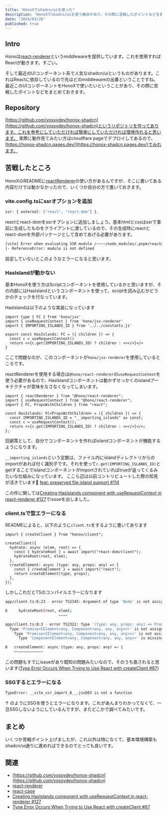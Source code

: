 ```yaml
---
title: "HonoXでshadcn/uiを使った"
description: "HonoXでshadcn/uiを使う機会があり、その際に苦戦したポイントなどを書きました。"
date: "2024/03/26"
published: true
---
```


## Intro

Honoは[react-renderer](https://github.com/honojs/middleware/tree/main/packages/react-renderer)というmiddlewareを提供しています。これを使用すればReactが動きます。すごい。

そして最近のUIコンポーネント系で人気なshadcn/uiというものがあります。これはReactに依存しているので先ほどのmiddlewareの出番ということですね。
最近このUIコンポーネントをHonoXで使いたいということがあり、その際に苦戦したポイントなどをまとめておきます。

## Repository

[https://github.com/yossydev/honox-shadcn](https://github.com/yossydev/honox-shadcn)というリポジトリを作ってあります。これを参考にしていただければ簡単にしていただければ環境作れると思います。
実際に動作見てみたい方はcloudflare pageでデプロイしてあるので、[https://honox-shadcn.pages.dev/](https://honox-shadcn.pages.dev/)でみれます。

## 苦戦したところ

HonoXのREADMEに[reactRenderer](https://github.com/honojs/honox?tab=readme-ov-file#react-case)の使い方があるんですが、そこに書いてある内容だけでは動かなかったので、いくつか自分の方で書いておきます。

### vite.config.tsにssrオプションを追加

```ts
ssr: { external: ["react", "react-dom"] },
```

reactとreact-domをssrオプションに追加しましょう。基本htmlとcssはssrで事前に生成したものをクライアントに渡しているので、その生成時にreactとreact-domを外部パッケージとして含めてあげる必要があります。

```bash
[vite] Error when evaluating SSR module /~~~~/node_modules/.pnpm/react@18.2.0/node_modules/react/jsx-runtime.js:
|- ReferenceError: module is not defined
```

設定していないとこのようなエラーになると思います。

### HasIslandが動かない

基本HonoXを使う方はScriptコンポーネントを使用しているかと思いますが、その内部にはHasIslandというコンポーネントを使って、scriptを読み込むかどうかのチェックを行なっています。

HasIslandは以下のような実装になっています

```tsx
import type { FC } from 'hono/jsx'
import { useRequestContext } from 'hono/jsx-renderer'
import { IMPORTING_ISLANDS_ID } from '../../constants.js'

export const HasIslands: FC = ({ children }) => {
  const c = useRequestContext()
  return <>{c.get(IMPORTING_ISLANDS_ID) ? children : <></>}</>
}
```

ここで問題なのが、このコンポーネントが`hono/jsx-renderer`を使用しているところです。

reactRendererを使用する場合は`@hono/react-renderer`の`useRequestContext`を使う必要があるので、HasIslandコンポーネントは動かずせっかくのislandアーキテクチャが意味をなさなくなってしまいます。

```tsx
import { reactRenderer } from "@hono/react-renderer";
import { useRequestContext } from "@hono/react-renderer";
import { FC, PropsWithChildren } from "react";

const HasIslands: FC<PropsWithChildren> = ({ children }) => {
  const IMPORTING_ISLANDS_ID = "__importing_islands" as const;
  const c = useRequestContext();
  return <>{c.get(IMPORTING_ISLANDS_ID) ? children : <></>}</>;
};
```

回避策として、自分でコンポーネントを作ればislandコンポーネントが機能するようになります。

`__importing_islands`という定数は、ファイル内にislandディレクトリからのimportがあれば付く識別子です。それを使って`c.get(IMPORTING_ISLANDS_ID)`とgetすることでislandコンポーネントがimportされていればtrueが返ってくるみたいな仕組みになっています。
ここら辺は以前コントリビュートした際の知見が活きています💪 [feat: preserved file island support #114](https://github.com/honojs/honox/pull/114)

この件に関しては[Creating HasIslands component with useRequestContext in react-renderer #127](https://github.com/honojs/honox/issues/127)でissueを出しました。

### client.tsで型エラーになる

READMEによると、以下のように`client.ts`をするように書いてあります

```tsx
import { createClient } from "honox/client";

createClient({
  hydrate: async (elem, root) => {
    const { hydrateRoot } = await import("react-dom/client");
    hydrateRoot(root, elem);
  },
  createElement: async (type: any, props: any) => {
    const { createElement } = await import("react");
    return createElement(type, props);
  },
});
```

しかしこれだとTSのコンパイルエラーになります
```bash
app/client.ts:6:23 - error TS2345: Argument of type 'Node' is not assignable to parameter of type 'ReactNode'.

6     hydrateRoot(root, elem);
                        ~~~~

app/client.ts:8:3 - error TS2322: Type '(type: any, props: any) => Promise<React.CElement<any, React.Component<any, any, any>>>' is not assignable to type 'CreateElement'.
  Type 'Promise<CElement<any, Component<any, any, any>>>' is not assignable to type 'Node | Promise<Node>'.
    Type 'Promise<CElement<any, Component<any, any, any>>>' is not assignable to type 'Promise<Node>'.
      Type 'ComponentElement<any, Component<any, any, any>>' is missing the following properties from type 'Node': baseURI, childNodes, firstChild, isConnected, and 46 more.

8   createElement: async (type: any, props: any) => {
    ~~~~~~~~~~~~~
```

この問題もすでにissueがあり既知の問題みたいなので、そのうち直されると思います([Type Error Occurs When Trying to Use React with createClient #87](https://github.com/honojs/honox/issues/87))

### SSGするとエラーになる

```bash
TypeError: __vite_ssr_import_0__.jsxDEV is not a function
```

↑ のようにSSGを使うとエラーになります。これがあんまりわかってなくて、一旦SSGしないようにしているんですが、またどこかで調べてみたいです。

## まとめ

いくつか苦戦ポイント上げましたが、これ以外は特になくて、基本環境構築もshadcn/ui通りに進めればできるのでとっても良いです。

## 関連

- [https://github.com/yossydev/honox-shadcn](https://github.com/yossydev/honox-shadcn) 
- [react-renderer](https://github.com/honojs/middleware/tree/main/packages/react-renderer)
- [react-case](https://github.com/honojs/honox?tab=readme-ov-file#react-case)
- [Creating HasIslands component with useRequestContext in react-renderer #127](https://github.com/honojs/honox/issues/127)
- [Type Error Occurs When Trying to Use React with createClient #87](https://github.com/honojs/honox/issues/87)
